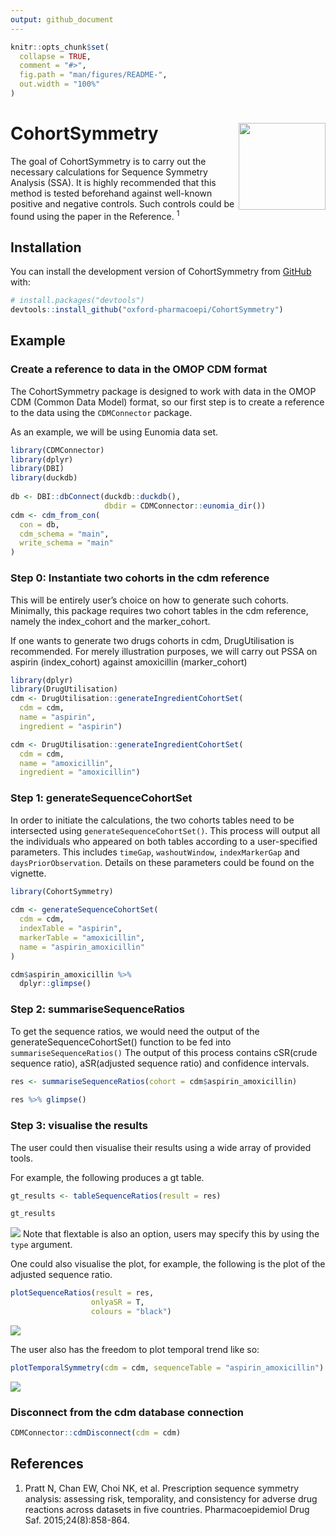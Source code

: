 ```yaml
---
output: github_document
---
```

 
<!-- README.md is generated from README.Rmd. Please edit that file -->
 
```r
knitr::opts_chunk$set(
  collapse = TRUE,
  comment = "#>",
  fig.path = "man/figures/README-",
  out.width = "100%"
)
```
 
# CohortSymmetry <img src="man/figures/CSHex.png" align="right" height="139"/>
 
<!-- badges: start -->
<!-- badges: end -->
 
The goal of CohortSymmetry is to carry out the necessary calculations for Sequence Symmetry Analysis (SSA). It is highly recommended that this method is tested beforehand against well-known positive and negative controls. Such controls could be found using the paper in the Reference. <sup>1</sup>
 
## Installation
 
You can install the development version of CohortSymmetry from [GitHub](https://github.com/) with:
 
``` r
# install.packages("devtools")
devtools::install_github("oxford-pharmacoepi/CohortSymmetry")
```
 
## Example
### Create a reference to data in the OMOP CDM format 
The CohortSymmetry package is designed to work with data in the OMOP CDM (Common Data Model) format, so our first step is to create a reference to the data using the `CDMConnector` package.
 
As an example, we will be using Eunomia data set.
```r
library(CDMConnector)
library(dplyr)
library(DBI)
library(duckdb)
 
db <- DBI::dbConnect(duckdb::duckdb(), 
                     dbdir = CDMConnector::eunomia_dir())
cdm <- cdm_from_con(
  con = db,
  cdm_schema = "main",
  write_schema = "main"
)
```
 
### Step 0: Instantiate two cohorts in the cdm reference
This will be entirely user's choice on how to generate such cohorts. Minimally, this package requires two cohort tables in the cdm reference, namely the index_cohort and the marker_cohort.
 
If one wants to generate two drugs cohorts in cdm, DrugUtilisation is recommended. For merely illustration purposes, we will carry out PSSA on aspirin (index_cohort) against amoxicillin (marker_cohort)
 
```r
library(dplyr)
library(DrugUtilisation)
cdm <- DrugUtilisation::generateIngredientCohortSet(
  cdm = cdm, 
  name = "aspirin",
  ingredient = "aspirin")

cdm <- DrugUtilisation::generateIngredientCohortSet(
  cdm = cdm,
  name = "amoxicillin",
  ingredient = "amoxicillin")
```
 
### Step 1: generateSequenceCohortSet
 
In order to initiate the calculations, the two cohorts tables need to be intersected using `generateSequenceCohortSet()`. This process will output all the individuals who appeared on both tables according to a user-specified parameters. This includes `timeGap`, `washoutWindow`, `indexMarkerGap` and `daysPriorObservation`. Details on these parameters could be found on the vignette.
 
```r
library(CohortSymmetry)
 
cdm <- generateSequenceCohortSet(
  cdm = cdm,
  indexTable = "aspirin",
  markerTable = "amoxicillin",
  name = "aspirin_amoxicillin"
)

cdm$aspirin_amoxicillin %>% 
  dplyr::glimpse()
```

### Step 2: summariseSequenceRatios
 
To get the sequence ratios, we would need the output of the generateSequenceCohortSet() function to be fed into `summariseSequenceRatios()` 
The output of this process contains cSR(crude sequence ratio), aSR(adjusted sequence ratio) and confidence intervals.

```r
res <- summariseSequenceRatios(cohort = cdm$aspirin_amoxicillin)
 
res %>% glimpse()
```

### Step 3: visualise the results
 
The user could then visualise their results using a wide array of provided tools.

For example, the following produces a gt table.

```r
gt_results <- tableSequenceRatios(result = res)

gt_results
```

![](./man/figures/README-gt_table.png)
Note that flextable is also an option, users may specify this by using the `type` argument.

One could also visualise the plot, for example, the following is the plot of the adjusted sequence ratio.

```r
plotSequenceRatios(result = res,
                  onlyaSR = T,
                  colours = "black")
```
![](./man/figures/plotSR.png)

The user also has the freedom to plot temporal trend like so:

```r
plotTemporalSymmetry(cdm = cdm, sequenceTable = "aspirin_amoxicillin")
```
![](./man/figures/plot_temporal.png)

### Disconnect from the cdm database connection
```r
CDMConnector::cdmDisconnect(cdm = cdm)
```

## References
1. Pratt N, Chan EW, Choi NK, et al. Prescription sequence symmetry analysis: assessing risk, temporality, and consistency for adverse drug reactions across datasets in five countries. Pharmacoepidemiol Drug Saf. 2015;24(8):858-864.
